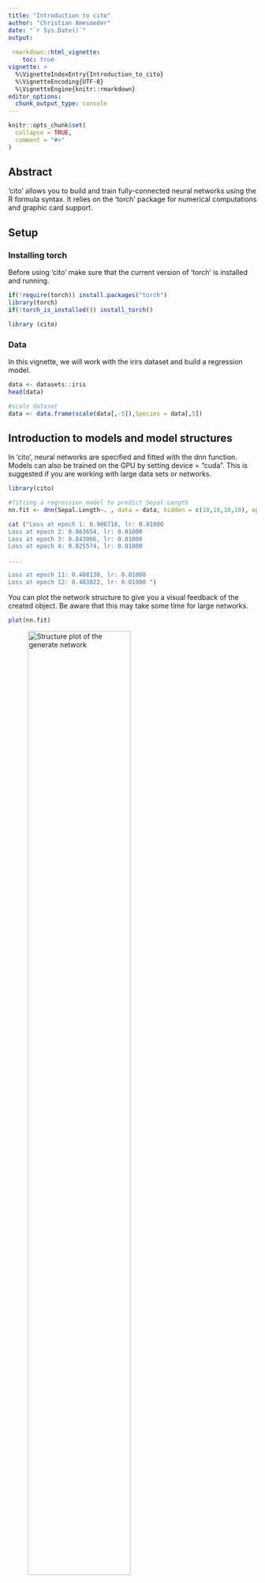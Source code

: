 ```yaml
---
title: "Introduction to cito"
author: "Christian Amesoeder"
date: "`r Sys.Date()`"
output:
  
 rmarkdown::html_vignette:
    toc: true
vignette: >
  %\VignetteIndexEntry{Introduction_to_cito}
  %\VignetteEncoding{UTF-8}
  %\VignetteEngine{knitr::rmarkdown}
editor_options: 
  chunk_output_type: console
---
```


```r
knitr::opts_chunk$set(
  collapse = TRUE,
  comment = "#>"
)
```

## Abstract
'cito' allows you to build and train fully-connected neural networks using the R formula syntax. It relies on the 'torch' package for numerical computations and graphic card support. 


## Setup 
### Installing torch 
Before using 'cito' make sure that the current version of 'torch' is installed and running. 
```r
if(!require(torch)) install.packages("torch")
library(torch)
if(!torch_is_installed()) install_torch()

library (cito)

``` 
### Data
In this vignette, we will work with the irirs dataset and build a regression model.  

```r
data <- datasets::iris
head(data)

#scale dataset 
data <- data.frame(scale(data[,-5]),Species = data[,5])
```

## Introduction to models and model structures 
In 'cito', neural networks are specified and fitted with the dnn function. Models can also be trained on the GPU by setting device = "cuda". This is suggested if you are working with large data sets or networks. 
```r
library(cito)

#fitting a regression model to predict Sepal.Length
nn.fit <- dnn(Sepal.Length~. , data = data, hidden = c(10,10,10,10), epochs = 12, device = "cpu")


```
```r
cat ("Loss at epoch 1: 0.906718, lr: 0.01000 
Loss at epoch 2: 0.863654, lr: 0.01000 
Loss at epoch 3: 0.843066, lr: 0.01000 
Loss at epoch 4: 0.825574, lr: 0.01000 

....  

Loss at epoch 11: 0.408130, lr: 0.01000 
Loss at epoch 12: 0.403822, lr: 0.01000 ")
```

You can plot the network structure to give you a visual feedback of the created object. Be aware that this may take some time for large networks.  
```r
plot(nn.fit)
```
![Structure plot of the generate network](structure_nn.png){ width=70%}

### Activation functions
By default,  all layers are fitted with ReLU as activation function.
$$
relu(x) = max (0,x)
$$
You can also adjust the activation function of each layer individually to build exactly the network you want. In this case you have to provide a vector the same length as there are hidden layers. The activation function of the output layer  is chosen with the loss argument and does not have to be provided. 

```r
#selu as activation function for all layers: 
nn.fit <- dnn(Sepal.Length~., data = data, hidden = c(10,10,10,10), activation= "selu")
#layer specific activation functions: 
nn.fit <- dnn(Sepal.Length~., data = data, 
              hidden = c(10,10,10,10), activation= c("relu","selu","tanh","sigmoid"))
``` 



### Adding a validation set to the training process
In order to see where your model might start overfitting the addition of a validation set can be useful. With dnn() you can put validation = 0.x and  define a percentage that will not be used for training and only for validation after each epoch. During training, a loss plot will show you how the two losses behave. 

```r
#20% of data set is used as validation set
nn.fit <- dnn(Sepal.Length~., data = data, epochs = 32,
              loss= "mae", hidden = c(10,10,10,10), validation = 0.2)
```
```r
cat("Loss at epoch 1: training: 5.868, validation: 5.621, lr: 0.01000
Loss at epoch 2: training: 5.464, validation: 4.970, lr: 0.01000
Loss at epoch 3: training: 4.471, validation: 3.430, lr: 0.01000
Loss at epoch 4: training: 2.220, validation: 0.665, lr: 0.01000

... 


Loss at epoch 31: training: 0.267, validation: 0.277, lr: 0.01000
Loss at epoch 32: training: 0.265, validation: 0.275, lr: 0.01000")
```

![Training loss](trainingsloss.png){width=70%}

We can choose the model with minimal validation loss with the  nn.fit$use_model_epoch argument. 
```r
nn.fit$use_model_epoch <- which.min(nn.fit$losses$valid_l)
```

### Interpreting model output
The standard generic R functions can be used to interpret the model: 


```r
#utilize model on new data 
predict(nn.fit,data[1:3,])
```
```r
cat("         [,1]
[1,] 5.046695
[2,] 4.694821
[3,] 4.788142
")


```

```r
#returns weights of neural network
coef(nn.fit)
```
```r
cat("[[1]] 
[[1]]$`0.weight` 
            [,1]        [,2]        [,3]        [,4]        [,5]        [,6] 
[1,]  0.21469544  0.17144544  0.06233330  0.05737647 -0.56643492  0.30539653 
[2,]  0.02309913  0.32601142 -0.04106455 -0.05251846  0.06156364 -0.16903549 
[3,]  0.02779424 -0.39305094  0.22446594 -0.11260942  0.40277928 -0.14661779 
[4,] -0.17715086 -0.34669805  0.41711944 -0.07970788  0.28087401 -0.32001352 
[5,]  0.10428729  0.46002910  0.12490098 -0.25849682 -0.49987957 -0.19863304 
[6,]  0.08653354  0.02208819 -0.18835779 -0.18991815 -0.19675359 -0.37495106 
[7,]  0.28858119  0.02029459 -0.40138969 -0.39148667 -0.29556298  0.17978610 
[8,]  0.34569272 -0.04052169  0.76198137  0.31320053 -0.06051779  0.34071702 
[9,]  0.34511277 -0.42506409 -0.50092584 -0.22993636  0.05683114  0.38136607 
[10,] -0.13597916  0.25648212 -0.08427665 -0.46611786  0.14236088  0.04671739 

... 
 
[[1]]$`8.bias` 
[1] 0.2862495 ")
```

With summary(), the feature Importance based on [Fisher, Rudin, and Dominici (2018)](https://arxiv.org/abs/1801.01489) gets calculated for all variables.
```r
# Calculate and return feature importance
summary(nn.fit)
```
```r
cat( "Deep Neural Network Model summary
Feature Importance:
     variable importance
1  Sepal.Width   3.373757
2 Petal.Length   3.090394
3  Petal.Width   2.992742
4      Species   3.278064")
```


## Training hyperparameters  
### Regularization 
#### Elastic net regularization
If elastic net is used, 'cito' will produce a sparse, generalized neural network. The L1/L2 loss can be  controlled with the arguments alpha and lambda.

$$
 loss = \lambda * [ (1 - \alpha) * |weights| + \alpha |weights|^2 ]
$$

If a single alpha value is provided each layer will get regularized with the same elastic net regularization. However, you can also regularize each layer individually by providing a vector of alpha values the same length as there are hidden layers + 1. With NA you can turn off generalization for specific layers.

```r
#elastic net penalty in all layers: 
nn.fit <- dnn(Species~., data = data, hidden = c(10,10,10,10), alpha = 0.5, lambda = 0.01)
#L1 generalization in the first layer no penalty on the other layers: 
nn.fit <- dnn(Species~., data = data, hidden = c(10,10,10,10), 
              alpha = c(0,NA,NA,NA,NA), lambda = 0.01)
``` 

#### Dropout Regularization 
Dropout regularization as proposed in [Srivastava et al.](https://www.jmlr.org/papers/volume15/srivastava14a/srivastava14a.pdf?utm_content=buffer79b43&utm_medium=social&utm_source=twitter.com&utm_campaign=buffer,) can be controlled similar to elastic net regularization. In this approach, a percentage of different nodes gets left during each epoch.


```r
#dropout of 35% on all layers: 
nn.fit <- dnn(Species~., data = data, hidden = c(10,10,10,10), dropout = 0.35)
#dropout of 35% only on last 2 layers: 
nn.fit <- dnn(Species~., data = data, 
              hidden = c(10,10,10,10), dropout = c(0, 0, 0.35, 0.35))
``` 

### Learning rate
### Learning rate scheduler
Learning rate scheduler allow you to start with a high learning rate and decrease it during the training process. This leads to an overall faster training.
You can choose between different types of schedulers. Namely, lambda, multiplicative, one_cycle and step.

The function config_lr_scheduler() helps you setup such a scheduler. See ?config_lr_scheduler() for more information

```r
# Step Learning rate scheduler that reduces learning rate every 16 steps by a factor of 0.5
scheduler <- config_lr_scheduler(type = "step",
                                 step_size = 16,
                                 0.5) 

nn.fit <- dnn(Sepal.Length~., data = data,lr = 0.01, lr_scheduler= scheduler)
```


### Optimizer 
Optimizer are responsible for fitting the neural network. The optimizer tries to minimize the loss function. As default the stochastic gradient descent is used. Custom optimizers can be used  with config_optimizer().  
See ?config_optimizer() for more information.

```r

# adam optimizer with learning rate 0.002, betas to 0.95, 0.999 and eps to 1.5e-08
opt <- config_optimizer(
  type = "adam", 
  betas = c(0.95, 0.999), 
  eps = 1.5e-08)

nn.fit <- dnn(Species~., data = data, optimizer = opt, lr=0.002)
```

### Loss functions 
Loss function measure how good the network performs. 
Standard Loss functions  are implemented along with some probability distributions. 
```r
# Real Mean squared error
nn.fit <- dnn(Sepal.Length~. data = data, loss = "rmse") 

# normal distribution 
nn.fit <- dnn(Sepal.Length~. data = data, loss = stats::gaussian()) 
```


### Early Stopping 
Adding early stopping criteria helps you save time by stopping the training process early, if the validation loss of the current epoch is bigger than the validation loss n epochs early. The n can be defined by the early_stopping argument. It is required to set validation > 0. 
```r
# Stops training if validation loss at current epoch is bigger than that 15 epochs earlier  
nn.fit <- dnn(Sepal.Length~., data = data, epochs = 1000, 
              validation = 0.2, early_stopping = 15)
```


## Continue training process
You can continue the training process of an existing model with continue_training(). 

```r
# simple example, simply adding another 12 epochs to the training process   
nn.fit <- continue_training(nn.fit, epochs = 12)
```
It also allows you to change any training parameters, for example the learning rate. You can also define which epoch the training should continue from. You can analyze the training process with analyze_training() and pick an epoch from which on the training should be continued from. 

```r

# picking the model with the smalles validation loss 
# with changed parameters, in this case a smaller learning rate and a smaller batchsize
nn.fit <- continue_training(nn.fit, 
                            continue_from = which.min(nn.fit$losses$valid_l), 
                            epochs = 32, 
                            changed_params = list(lr = 0.001, batchsize = 16))
```





